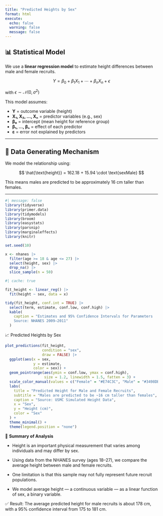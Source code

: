 ```yaml
---
title: "Predicted Heights by Sex"
format: html
execute: 
  echo: false
  warning: false
  message: false
---
```


## 📊 Statistical Model

We use a **linear regression model** to estimate height differences between male and female recruits.

$$
Y = \beta_0 + \beta_1 X_1 + \cdots + \beta_n X_n + \epsilon
$$

with $\epsilon \sim \mathcal{N}(0, \sigma^2)$

This model assumes:

- **Y** = outcome variable (height)  
- **X₁, X₂, ..., Xₙ** = predictor variables (e.g., sex)  
- **β₀** = intercept (mean height for reference group)  
- **β₁, ..., βₙ** = effect of each predictor  
- **ε** = error not explained by predictors  

---

## 🧪 Data Generating Mechanism

We model the relationship using:

$$
\hat{\text{height}} = 162.18 + 15.94 \cdot \text{sexMale}
$$

This means males are predicted to be approximately 16 cm taller than females.

---

```r
#| message: false
library(tidyverse)
library(primer.data)
library(tidymodels)
library(broom)
library(easystats)
library(parsnip)
library(marginaleffects)
library(knitr)
```


```r
set.seed(10)

x <- nhanes |>
  filter(age >= 18 & age <= 27) |>
  select(height, sex) |>
  drop_na() |>
  slice_sample(n = 50)

```


```r
#| cache: true

fit_height <- linear_reg() |>
  fit(height ~ sex, data = x)

tidy(fit_height, conf.int = TRUE) |>
  select(term, estimate, conf.low, conf.high) |>
  kable(
    caption = "Estimates and 95% Confidence Intervals for Parameters  
    Source: NHANES 2009–2011"
  )

```

📈 Predicted Heights by Sex

```r
plot_predictions(fit_height, 
                 condition = "sex",
                 draw = FALSE) |> 
  ggplot(aes(x = sex, 
             y = estimate, 
             color = sex)) +
  geom_pointrange(aes(ymin = conf.low, ymax = conf.high),
                  size = 1.2, linewidth = 1.5, fatten = 3) +
  scale_color_manual(values = c("Female" = "#E74C3C", "Male" = "#3498DB")) +
  labs(
    title = "Predicted Height for Male and Female Recruits",
    subtitle = "Males are predicted to be ~16 cm taller than females",
    caption = "Source: USMC Simulated Height Data",
    x = "Sex",
    y = "Height (cm)",
    color = "Sex"
  ) +
  theme_minimal() +
  theme(legend.position = "none")

```

📝 **Summary of Analysis**

- Height is an important physical measurement that varies among individuals and may differ by sex.

- Using data from the NHANES survey (ages 18–27), we compare the average height between male and female recruits.

- One limitation is that this sample may not fully represent future recruit populations.

- We model average height — a continuous variable — as a linear function of sex, a binary variable.

✅ Result: The average predicted height for male recruits is about 178 cm, with a 95% confidence interval from 175 to 181 cm.


